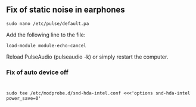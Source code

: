 ## Fix of static noise in earphones

```shell
sudo nano /etc/pulse/default.pa
```

Add the following line to the file: 

```shell
load-module module-echo-cancel
```

Reload PulseAudio (pulseaudio -k) or simply restart the computer.

### Fix of auto device off

# 

```shell
sudo tee /etc/modprobe.d/snd-hda-intel.conf <<<'options snd-hda-intel power_save=0'
```
